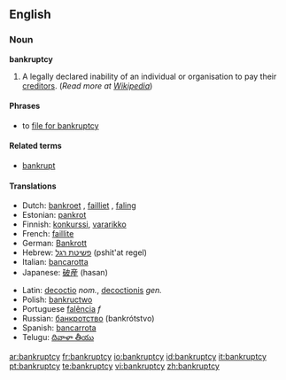 ==English==

===Noun===
'''bankruptcy'''

# A legally declared inability of an individual or organisation to pay their [[creditor]]s. (''Read more at [[w:bankruptcy|Wikipedia]]'')

====Phrases====
*to [[file for bankruptcy]]

====Related terms====
*[[bankrupt]]

====Translations====
{{top}}
*Dutch: [[bankroet]] {{n}}, [[failliet]] {{n}}, [[faling]] {{f}}
*Estonian: [[pankrot]]
*Finnish: [[konkurssi]], [[vararikko]]
*French: [[faillite]] {{f}}
*German: [[Bankrott]] {{m}}
*Hebrew: [[פשיטת רגל]] (pshit'at regel) {{f}}
*Italian: [[bancarotta]]
*Japanese: [[破産]] (hasan)
{{mid}}
*Latin: [[decoctio]] ''nom.'', [[decoctionis]] ''gen.''
*Polish: [[bankructwo]] {{n}}
*Portuguese [[falência]] ''f''
*Russian: [[банкротство]] (bankrótstvo) {{n}}
*Spanish: [[bancarrota]] {{f}}
*Telugu: [[దివాళా తీయు]]
{{bottom}}

[[ar:bankruptcy]]
[[fr:bankruptcy]]
[[io:bankruptcy]]
[[id:bankruptcy]]
[[it:bankruptcy]]
[[pt:bankruptcy]]
[[te:bankruptcy]]
[[vi:bankruptcy]]
[[zh:bankruptcy]]